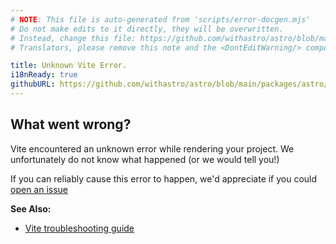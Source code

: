 ```yaml
---
# NOTE: This file is auto-generated from 'scripts/error-docgen.mjs'
# Do not make edits to it directly, they will be overwritten.
# Instead, change this file: https://github.com/withastro/astro/blob/main/packages/astro/src/core/errors/errors-data.ts
# Translators, please remove this note and the <DontEditWarning/> component.

title: Unknown Vite Error.
i18nReady: true
githubURL: https://github.com/withastro/astro/blob/main/packages/astro/src/core/errors/errors-data.ts
---
```


<DontEditWarning />


## What went wrong?
Vite encountered an unknown error while rendering your project. We unfortunately do not know what happened (or we would tell you!)

If you can reliably cause this error to happen, we'd appreciate if you could [open an issue](https://astro.build/issues/)

**See Also:**
-  [Vite troubleshooting guide](https://vitejs.dev/guide/troubleshooting.html)


